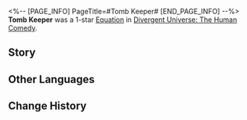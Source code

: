 <%-- [PAGE_INFO]
PageTitle=#Tomb Keeper#
[END_PAGE_INFO] --%>
{{Removed|Equation}}
{{Equation Infobox
|period   = The Human Comedy
|rarity   = 1
|path1    = Preservation*3
|path2    = Nihility*2
|effect   = Characters' Effect RES increases by {{Color|h|25%}} and "{{Extra Effect|Quake|60000001}}" DMG dealt increases by {{Color|h|50%}}. When resisting the inflicted debuffs, deals "{{Extra Effect|Quake|60000001}}" DMG equal to {{Color|h|400%}} of the current Shield Effect to the target. This DMG cannot defeat the enemy target.
|mentions = 
}}
'''Tomb Keeper''' was a 1-star [[Divergent Universe: The Human Comedy/Equations|Equation]] in [[Divergent Universe: The Human Comedy]].

==Story==
{{Description|A cluster of silver frigates glides through the infinite darkness, their holographic cabins illuminated by the pale earth beneath your feet. That place contains a collection of defunct computers, and cities long paralyzed lie smothered in moss and grass. You have no idea what secrets are buried beneath the rubble, only that it remains your duty to guard it.<br /><br />The rebels of the clan depart in foul words, venturing into the vast expanse of interstellar space. You yearn to leave as well, but the accusing eyes of your kin weigh heavily on you. You cannot betray your education, your family, or the primitive logic etched into your brain chip. Instead, you relinquish your physical form, merging your cerebral neurons with the fleet, just as the kindred who created you once did.<br /><br />You will guard the dead city for eternity, yet you no longer question for whom you protect this tomb.}}
<!--
==Gameplay Notes==
* 
-->
==Other Languages==
{{Other Languages
|en   = Tomb Keeper
|zhs  = 守陵人
|zht  = 守陵人
|ja   = {{Rubi|墓守|はかもり}}
|ko   = 묘지기
|es   = Guardián de tumbas
|fr   = Gardien des tombes
|ru   = Хранитель гробницы
|th   = ผู้พิทักษ์สุสาน
|vi   = Người Giữ Lăng
|de   = Hüter des Mausoleums
|id   = Tomb Keeper
|pt   = Coveiro
}}

==Change History==
{{Change History|2.7}}